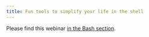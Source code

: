 ```yaml
---
title: Fun tools to simplify your life in the shell
---
```


:::{.redirect}

[Please find this webinar [in the Bash section](/bash/tools1.html){.stretched-link}.]{.btn-redirect}

:::
